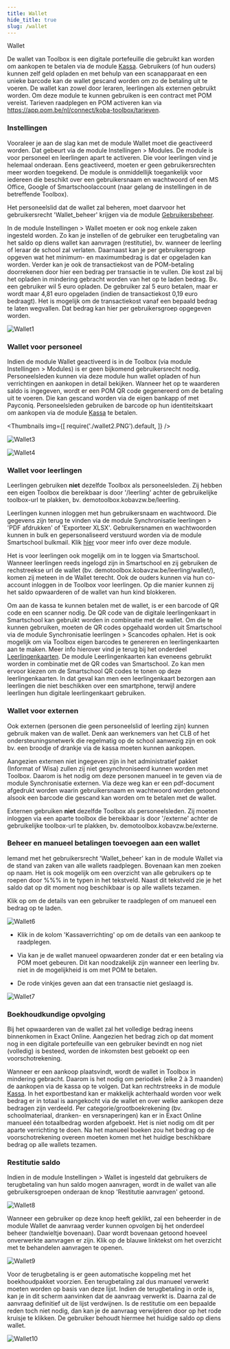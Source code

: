 ```yaml
---
title: Wallet
hide_title: true
slug: /wallet
---
```

<ImageTitle img="wallet.png">Wallet</ImageTitle>

De wallet van Toolbox is een digitale portefeuille die gebruikt kan worden om aankopen te betalen via de module [Kassa](/kassa). Gebruikers (of hun ouders) kunnen zelf geld opladen en met behulp van een scanapparaat en een unieke barcode kan de wallet gescand worden om zo de betaling uit te voeren. De wallet kan zowel door leraren, leerlingen als externen gebruikt worden. Om deze module te kunnen gebruiken is een contract met POM vereist. Tarieven raadplegen en POM activeren kan via https://app.pom.be/nl/connect/koba-toolbox/tarieven. 

### Instellingen

Vooraleer je aan de slag kan met de module Wallet moet die geactiveerd worden. Dat gebeurt via de module Instellingen > Modules. De module is voor personeel en leerlingen apart te activeren. Die voor leerlingen vind je helemaal onderaan. Eens geactiveerd, moeten er geen gebruikersrechten meer worden toegekend. De module is onmiddellijk toegankelijk voor iedereen die beschikt over een gebruikersnaam en wachtwoord of een MS Office, Google of Smartschoolaccount (naar gelang de instellingen in de betreffende Toolbox). 

Het personeelslid dat de wallet zal beheren, moet daarvoor het gebruikersrecht 'Wallet_beheer' krijgen via de module [Gebruikersbeheer](/gebruikersbeheer).

In de module Instellingen > Wallet moeten er ook nog enkele zaken ingesteld worden. Zo kan je instellen of de gebruiker een terugbetaling van het saldo op diens wallet kan aanvragen (restitutie), bv. wanneer de leerling of leraar de school zal verlaten. 
Daarnaast kan je per gebruikersgroep opgeven wat het minimum- en maximumbedrag is dat er opgeladen kan worden. Verder kan je ook de transactiekost van de POM-betaling doorrekenen door hier een bedrag per transactie in te vullen. Die kost zal bij het opladen in mindering gebracht worden van het op te laden bedrag. Bv. een gebruiker wil 5 euro opladen. De gebruiker zal 5 euro betalen, maar er wordt maar 4,81 euro opgeladen (indien de transactiekost 0,19 euro bedraagt). 
Het is mogelijk om de transactiekost vanaf een bepaald bedrag te laten wegvallen. Dat bedrag kan hier per gebruikersgroep opgegeven worden. 

![Wallet1](./wallet1.PNG)

### Wallet voor personeel

Indien de module Wallet geactiveerd is in de Toolbox (via module Instellingen > Modules) is er geen bijkomend gebruikersrecht nodig. Personeelsleden kunnen via deze module hun wallet opladen of hun verrichtingen en aankopen in detail bekijken. Wanneer het op te waarderen saldo is ingegeven, wordt er een POM QR code gegenereerd om de betaling uit te voeren. Die kan gescand worden via de eigen bankapp of met Payconiq. Personeelsleden gebruiken de barcode op hun identiteitskaart om aankopen via de module [Kassa](/kassa) te betalen. 



<Thumbnails img={[
    require('./wallet2.PNG').default, 
]} />

![Wallet3](./wallet3.PNG)

![Wallet4](./wallet4.png)

### Wallet voor leerlingen 

Leerlingen gebruiken **niet** dezelfde Toolbox als personeelsleden. Zij hebben een eigen Toolbox die bereikbaar is door '/leerling' achter de gebruikelijke toolbox-url te plakken, bv. demotoolbox.kobavzw.be/leerling. 

Leerlingen kunnen inloggen met hun gebruikersnaam en wachtwoord. Die gegevens zijn terug te vinden via de module Synchronisatie leerlingen > 'PDF afdrukken' of 'Exporteer XLSX'. Gebruikersnamen en wachtwoorden kunnen in bulk en gepersonaliseerd verstuurd worden via de module Smartschool bulkmail. Klik [hier](/smartschool_bulkmail) voor meer info over deze module.

Het is voor leerlingen ook mogelijk om in te loggen via Smartschool. Wanneer leerlingen reeds ingelogd zijn in Smartschool en zij gebruiken de rechstreekse url de wallet (bv. demotoolbox.kobavzw.be/leerling/wallet/), komen zij meteen in de Wallet terecht. Ook de ouders kunnen via hun co-account inloggen in de Toolbox voor leerlingen. Op die manier kunnen zij het saldo opwaarderen of de wallet van hun kind blokkeren. 

Om aan de kassa te kunnen betalen met de wallet, is er een barcode of QR code en een scanner nodig. De QR code van de digitale leerlingenkaart in Smartschool kan gebruikt worden in combinatie met de wallet. Om die te kunnen gebruiken, moeten de QR codes opgehaald worden uit Smartschool via de module Synchronisatie leerlingen > Scancodes ophalen. Het is ook mogelijk om via Toolbox eigen barcodes te genereren en leerlingenkaarten aan te maken. Meer info hierover vind je terug bij het onderdeel [Leerlingenkaarten](/leerlingenkaarten). De module Leerlingenkaarten kan eveneens gebruikt worden in combinatie met de QR codes van Smartschool. Zo kan men ervoor kiezen om de Smartschool QR codes te tonen op deze leerlingenkaarten. In dat geval kan men een leerlingenkaart bezorgen aan leerlingen die niet beschikken over een smartphone, terwijl andere leerlingen hun digitale leerlingenkaart gebruiken. 

### Wallet voor externen 

Ook externen (personen die geen personeelslid of leerling zijn) kunnen gebruik maken van de wallet. Denk aan werknemers van het CLB of het ondersteuningsnetwerk die regelmatig op de school aanwezig zijn en ook bv. een broodje of drankje via de kassa moeten kunnen aankopen.

Aangezien externen niet ingegeven zijn in het administratief pakket (Informat of Wisa) zullen zij niet gesynchroniseerd kunnen worden met Toolbox. Daarom is het nodig om deze personen manueel in te geven via de module Synchronisatie externen. Via deze weg kan er een pdf-document afgedrukt worden waarin gebruikersnaam en wachtwoord worden getoond alsook een barcode die gescand kan worden om te betalen met de wallet.  

Externen gebruiken **niet** dezelfde Toolbox als personeelsleden. Zij moeten inloggen via een aparte toolbox die bereikbaar is door '/externe' achter de gebruikelijke toolbox-url te plakken, bv. demotoolbox.kobavzw.be/externe. 

### Beheer en manueel betalingen toevoegen aan een wallet 

Iemand met het gebruikersrecht 'Wallet_beheer' kan in de module Wallet via <LegacyAction img="configure.png" text="Beheer"/> de stand van zaken van alle wallets raadplegen. Bovenaan kan men zoeken op naam. Het is ook mogelijk om een overzicht van alle gebruikers op te roepen door %%% in te typen in het tekstveld. Naast dit tekstveld zie je het saldo dat op dit moment nog beschikbaar is op alle wallets tezamen. 

Klik op <LegacyAction img="detail.png"/> om de details van een gebruiker te raadplegen of om manueel een bedrag op te laden. 

![Wallet6](./wallet6.PNG)

- Klik in de kolom 'Kassaverrichting' op <LegacyAction img="detail.png"/> om de details van een aankoop te raadplegen. 

- Via <LegacyAction img="pluscircle.png" text="Voeg krediet toe"/> kan je de wallet manueel opwaarderen zonder dat er een betaling via POM moet gebeuren. Dit kan noodzakelijk zijn wanneer een leerling bv. niet in de mogelijkheid is om met POM te betalen. 
- De rode vinkjes geven aan dat een transactie niet geslaagd is. 

![Wallet7](./wallet7.png)

### Boekhoudkundige opvolging

Bij het opwaarderen van de wallet zal het volledige bedrag ineens binnenkomen in Exact Online. Aangezien het bedrag zich op dat moment nog in een digitale portefeuille van een gebruiker bevindt en nog niet (volledig) is besteed, worden de inkomsten best geboekt op een voorschotrekening. 

Wanneer er een aankoop plaatsvindt, wordt de wallet in Toolbox in mindering gebracht. Daarom is het nodig om periodiek (elke 2 à 3 maanden) de aankopen via de kassa op te volgen. Dat kan rechtrstreeks in de module [Kassa](/kassa/gebruik_verwerking/verkopen_opvolgen/). In het exportbestand kan er makkelijk achterhaald worden voor welk bedrag er in totaal is aangekocht via de wallet en over welke aankopen deze bedragen zijn verdeeld. Per categorie/grootboekrekening (bv. schoolmateriaal, dranken- en versnaperingen) kan er in Exact Online manueel één totaalbedrag worden afgeboekt. Het is niet nodig om dit per aparte verrichting te doen. Na het manueel boeken zou het bedrag op de voorschotrekening overeen moeten komen met het huidige beschikbare bedrag op alle wallets tezamen.  

### Restitutie saldo
Indien in de module Instellingen > Wallet is ingesteld dat gebruikers de terugbetaling van hun saldo mogen aanvragen, wordt in de wallet van alle gebruikersgroepen onderaan de knop 'Restitutie aanvragen' getoond. 

![Wallet8](./wallet8.png)

Wanneer een gebruiker op deze knop heeft geklikt, zal een beheerder in de module Wallet de aanvraag verder kunnen opvolgen bij het onderdeel beheer (tandwieltje bovenaan). Daar wordt bovenaan getoond hoeveel onverwerkte aanvragen er zijn. Klik op de blauwe linktekst om het overzicht met  te behandelen aanvragen te openen. 

![Wallet9](./wallet9.png)

Voor de terugbetaling is er geen automatische koppeling met het boekhoudpakket voorzien. Een terugbetaling zal dus manueel verwerkt moeten worden op basis van deze lijst. Indien de terugbetaling in orde is, kan je in dit scherm aanvinken dat de aanvraag verwerkt is. Daarna zal de aanvraag definitief uit de lijst verdwijnen. Is de restitutie om een bepaalde reden toch niet nodig, dan kan je de aanvraag verwijderen door op het rode kruisje te klikken. De gebruiker behoudt hiermee het huidige saldo op diens wallet. 

![Wallet10](./wallet10.png)